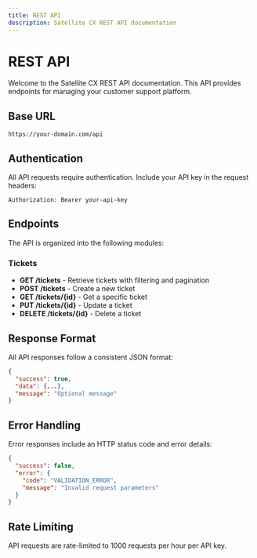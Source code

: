 ```yaml
---
title: REST API
description: Satellite CX REST API documentation
---
```


# REST API

Welcome to the Satellite CX REST API documentation. This API provides endpoints for managing your customer support platform.

## Base URL

```
https://your-domain.com/api
```

## Authentication

All API requests require authentication. Include your API key in the request headers:

```
Authorization: Bearer your-api-key
```

## Endpoints

The API is organized into the following modules:

### Tickets
- **GET /tickets** - Retrieve tickets with filtering and pagination
- **POST /tickets** - Create a new ticket
- **GET /tickets/\{id\}** - Get a specific ticket
- **PUT /tickets/\{id\}** - Update a ticket
- **DELETE /tickets/\{id\}** - Delete a ticket

## Response Format

All API responses follow a consistent JSON format:

```json
{
  "success": true,
  "data": {...},
  "message": "Optional message"
}
```

## Error Handling

Error responses include an HTTP status code and error details:

```json
{
  "success": false,
  "error": {
    "code": "VALIDATION_ERROR",
    "message": "Invalid request parameters"
  }
}
```

## Rate Limiting

API requests are rate-limited to 1000 requests per hour per API key.